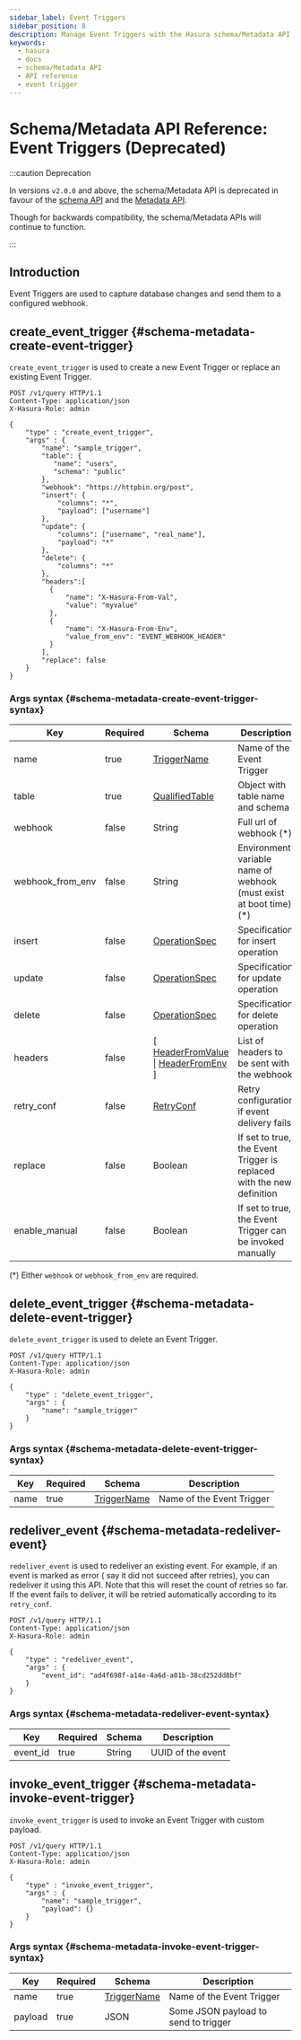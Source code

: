 ```yaml
---
sidebar_label: Event Triggers
sidebar_position: 8
description: Manage Event Triggers with the Hasura schema/Metadata API
keywords:
  - hasura
  - docs
  - schema/Metadata API
  - API reference
  - event trigger
---
```


# Schema/Metadata API Reference: Event Triggers (Deprecated)

:::caution Deprecation

In versions `v2.0.0` and above, the schema/Metadata API is deprecated in
favour of the [schema API](/api-reference/schema-api/index.mdx) and the
[Metadata API](/api-reference/metadata-api/index.mdx).

Though for backwards compatibility, the schema/Metadata APIs will
continue to function.

:::

## Introduction

Event Triggers are used to capture database changes and send them to a
configured webhook.

## create_event_trigger {#schema-metadata-create-event-trigger}

`create_event_trigger` is used to create a new Event Trigger or replace
an existing Event Trigger.

```http
POST /v1/query HTTP/1.1
Content-Type: application/json
X-Hasura-Role: admin

{
    "type" : "create_event_trigger",
    "args" : {
        "name": "sample_trigger",
        "table": {
           "name": "users",
           "schema": "public"
        },
        "webhook": "https://httpbin.org/post",
        "insert": {
            "columns": "*",
            "payload": ["username"]
        },
        "update": {
            "columns": ["username", "real_name"],
            "payload": "*"
        },
        "delete": {
            "columns": "*"
        },
        "headers":[
          {
              "name": "X-Hasura-From-Val",
              "value": "myvalue"
          },
          {
              "name": "X-Hasura-From-Env",
              "value_from_env": "EVENT_WEBHOOK_HEADER"
          }
        ],
        "replace": false
    }
}
```

### Args syntax {#schema-metadata-create-event-trigger-syntax}

| Key              | Required | Schema                                                                                                                                   | Description                                                           |
| ---------------- | -------- | ---------------------------------------------------------------------------------------------------------------------------------------- | --------------------------------------------------------------------- |
| name             | true     | [TriggerName](/api-reference/syntax-defs.mdx#triggername)                                                                                | Name of the Event Trigger                                             |
| table            | true     | [QualifiedTable](/api-reference/syntax-defs.mdx#qualifiedtable)                                                                          | Object with table name and schema                                     |
| webhook          | false    | String                                                                                                                                   | Full url of webhook (\*)                                              |
| webhook_from_env | false    | String                                                                                                                                   | Environment variable name of webhook (must exist at boot time) (\*)   |
| insert           | false    | [OperationSpec](/api-reference/syntax-defs.mdx#operationspec)                                                                            | Specification for insert operation                                    |
| update           | false    | [OperationSpec](/api-reference/syntax-defs.mdx#operationspec)                                                                            | Specification for update operation                                    |
| delete           | false    | [OperationSpec](/api-reference/syntax-defs.mdx#operationspec)                                                                            | Specification for delete operation                                    |
| headers          | false    | \[ [HeaderFromValue](/api-reference/syntax-defs.mdx#headerfromvalue) \| [HeaderFromEnv](/api-reference/syntax-defs.mdx#headerfromenv) \] | List of headers to be sent with the webhook                           |
| retry_conf       | false    | [RetryConf](/api-reference/syntax-defs.mdx#retryconf)                                                                                    | Retry configuration if event delivery fails                           |
| replace          | false    | Boolean                                                                                                                                  | If set to true, the Event Trigger is replaced with the new definition |
| enable_manual    | false    | Boolean                                                                                                                                  | If set to true, the Event Trigger can be invoked manually             |

(\*) Either `webhook` or `webhook_from_env` are required.

## delete_event_trigger {#schema-metadata-delete-event-trigger}

`delete_event_trigger` is used to delete an Event Trigger.

```http
POST /v1/query HTTP/1.1
Content-Type: application/json
X-Hasura-Role: admin

{
    "type" : "delete_event_trigger",
    "args" : {
        "name": "sample_trigger"
    }
}
```

### Args syntax {#schema-metadata-delete-event-trigger-syntax}

| Key  | Required | Schema                                                    | Description               |
| ---- | -------- | --------------------------------------------------------- | ------------------------- |
| name | true     | [TriggerName](/api-reference/syntax-defs.mdx#triggername) | Name of the Event Trigger |

## redeliver_event {#schema-metadata-redeliver-event}

`redeliver_event` is used to redeliver an existing event. For example,
if an event is marked as error ( say it did not succeed after retries),
you can redeliver it using this API. Note that this will reset the count
of retries so far. If the event fails to deliver, it will be retried
automatically according to its `retry_conf`.

```http
POST /v1/query HTTP/1.1
Content-Type: application/json
X-Hasura-Role: admin

{
    "type" : "redeliver_event",
    "args" : {
        "event_id": "ad4f698f-a14e-4a6d-a01b-38cd252dd8bf"
    }
}
```

### Args syntax {#schema-metadata-redeliver-event-syntax}

| Key      | Required | Schema | Description       |
| -------- | -------- | ------ | ----------------- |
| event_id | true     | String | UUID of the event |

## invoke_event_trigger {#schema-metadata-invoke-event-trigger}

`invoke_event_trigger` is used to invoke an Event Trigger with custom payload.

```http
POST /v1/query HTTP/1.1
Content-Type: application/json
X-Hasura-Role: admin

{
    "type" : "invoke_event_trigger",
    "args" : {
        "name": "sample_trigger",
        "payload": {}
    }
}
```

### Args syntax {#schema-metadata-invoke-event-trigger-syntax}

| Key     | Required | Schema                                                    | Description                          |
| ------- | -------- | --------------------------------------------------------- | ------------------------------------ |
| name    | true     | [TriggerName](/api-reference/syntax-defs.mdx#triggername) | Name of the Event Trigger            |
| payload | true     | JSON                                                      | Some JSON payload to send to trigger |
